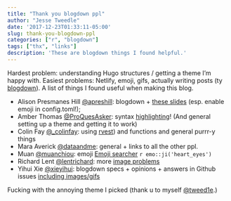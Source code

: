```yaml
---
title: "Thank you blogdown ppl"
author: "Jesse Tweedle"
date: '2017-12-23T01:33:11-05:00'
slug: thank-you-blogdown-ppl
categories: ["r", "blogdown"]
tags: ["thx", "links"]
description: 'These are blogdown things I found helpful.'
---
```


Hardest problem: understanding Hugo structures / getting a theme I'm happy with. Easiest problems: Netlify, emoji, gifs, actually writing posts (ty [blogdown](https://bookdown.org/yihui/blogdown/)). A list of things I found useful when making this blog. 

- Alison Presmanes Hill
 [\@apreshill](https://twitter.com/apreshill): blogdown + [these slides](https://alison.rbind.io/slides/blogdown-workshop-slides.html#63) (esp. enable emoji in config.toml!); 
- Amber Thomas [\@ProQuesAsker](https://twitter.com/ProQuesAsker): syntax [highlighting](http://amber.rbind.io/blog/2017/11/15/syntax-highlighting/)! (And general setting up a theme and getting it to work)
- Colin Fay [\@_colinfay](https://twitter.com/_colinfay):   using [rvest](http://colinfay.me/purrr-web-mining/)) and functions and general purrr-y things
- Mara Averick [\@dataandme](https://twitter.com/dataandme): general + links to all the other ppl.
- Muan [\@muanchiou](https://twitter.com/muanchiou): emoji [Emoji searcher](http://emoji.muan.co/) `r emo::ji('heart_eyes')`
- Richard Lent [\@lentrichard](https://twitter.com/lentrichard): more [image problems](https://richardlent.github.io/post/getting-images-to-work/)
- Yihui Xie [\@xieyihui](https://twitter.com/xieyihui): blogdown specs + opinions + answers in Github issues [including images/gifs](https://github.com/rstudio/blogdown/issues/45)
<!-- - the Hugo build command thing (forget the problem and link, but this was important!) -->

Fucking with the annoying theme I picked (thank u to myself [\@tweed1e](https://twitter.com/tweed1e).)


